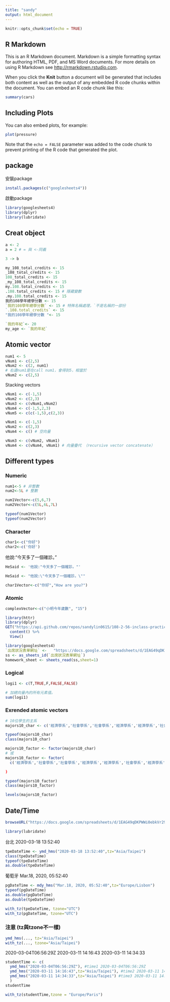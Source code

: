 ```yaml
---
title: "sandy"
output: html_document
---
```


```r
knitr::opts_chunk$set(echo = TRUE)
```

## R Markdown

This is an R Markdown document. Markdown is a simple formatting syntax for authoring HTML, PDF, and MS Word documents. For more details on using R Markdown see <http://rmarkdown.rstudio.com>.

When you click the **Knit** button a document will be generated that includes both content as well as the output of any embedded R code chunks within the document. You can embed an R code chunk like this:

```r
summary(cars)
```

## Including Plots

You can also embed plots, for example:

```r
plot(pressure)
```

Note that the `echo = FALSE` parameter was added to the code chunk to prevent printing of the R code that generated the plot.

## package

安裝package

```r
install.packages(c("googlesheets4"))
```


啟動package

```r
library(googlesheets4)
library(dplyr)
library(lubridate)
```

## Creat object

```r
a <- 2
a = 2 # = 與 <-同義
```


```r
3 -> b
```

```r
my_108_total_credits <- 15
_108_total_credits <- 15
108_total_credits <- 15
_my_108_total_credits <- 15
my.108.total_credits <- 15
.108.total_credits <- 15 # 隱藏變數
.my.108.total_credits <- 15
我的108學年總學分數 <- 15
`我的108學年總學分數` <- 15 # 特殊名稱處理，`不是名稱的一部份
`.108.total_credits` <- 15
"我的108學年總學分數 "<- 15
```

```r
`我的年紀`<- 20
my_age <- `我的年紀`
```

## Atomic vector

```r
num1 <- 5
vNum1 <- c(2,5)
vNum2 <- c(2, num1)
# 右邊num1是在call num1，會得到5，相當於
vNum2 <- c(2,5)
```

Stacking vectors

```r
vNum1 <- c(-1,5)
vNum2 <- c(2,3)
vNum3 <- c(vNum1,vNum2)
vNum4 <- c(-1,5,2,3)
vNum5 <- c(c(-1,5),c(2,3))
```

```r
vNum1 <- c(-1,5)
vNum2 <- c(2,3)
vNum4 <- c() # 空向量
```


```r
vNum3 <- c(vNum2, vNum1)
vNum4 <- c(vNum4, vNum1) # 向量疊代 （recursive vector concatenate）
```


## Different types

### Numeric

```r
num1<-5 # 非整數
num2<-5L # 整數

num1Vector<-c(5,6,7)
num2Vector<-c(5L,6L,7L)
```

```r
typeof(num1Vector)
typeof(num2Vector)
```

### Character

```r
char1<-c("你好")
char2<-c('你好')
```

他說:"今天多了一個確診。"

```r
HeSaid <- '他說:"今天多了一個確診。"'
```

```r
HeSaid <- "他說:\"今天多了一個確診。\""
```

```r
char1Vector<-c("你好","How are you?")
```

### Atomic

```r
complexVector<-c("小明今年歲數", "15")
```

```r
library(httr)
library(dplyr)
GET("https://api.github.com/repos/sandylin0615/108-2-56-inclass-practice/commits") %>%
  content() %>%
  View()
```

```r
library(googlesheets4)
`出席狀況表單網址` <-   "https://docs.google.com/spreadsheets/d/1EAG49qDKPWWi0ebkVr29TLrvVnoBPfkvxYY-J3xLAHY/edit#gid=458686645"
ss <- as_sheets_id(`出席狀況表單網址`)
homework_sheet <- sheets_read(ss,sheet=1)
```

### Logical

```r
logi1 <- c(T,TRUE,F,FALSE,FALSE)
```

```r
# 加總向量內的所有元素值。
sum(logi1)
```


### Exrended atomic vectors

```r
# 10位學生的主系
majors10_char <- c('經濟學系','社會學系','社會學系','經濟學系','經濟學系','社會學系','經濟學系','經濟學系','經濟學系','社會學系')

typeof(majors10_char)
class(majors10_char)
```


```r
majors10_factor <- factor(majors10_char)
# 或
majors10_factor <- factor(
  c('經濟學系','社會學系','社會學系','經濟學系','經濟學系','社會學系','經濟學系','經濟學系','經濟學系','社會學系')
```


```r
)

typeof(majors10_factor)
class(majors10_factor)
```

```r
levels(majors10_factor)
```


## Date/Time

```r
browseURL("https://docs.google.com/spreadsheets/d/1EAG49qDKPWWi0ebkVr29TLrvVnoBPfkvxYY-J3xLAHY/edit#gid=458686645")
```

```r
library(lubridate)
```

台北 2020-03-18 13:52:40

```r
tpeDateTime <- ymd_hms("2020-03-18 13:52:40",tz="Asia/Taipei")
class(tpeDateTime)
typeof(tpeDateTime)
as.double(tpeDateTime)
```

葡萄牙 Mar.18, 2020, 05:52:40

```r
pgDateTime <- mdy_hms("Mar.18, 2020, 05:52:40",tz="Europe/Lisbon")
typeof(pgDateTime)
as.double(pgDateTime)
as.double(tpeDateTime)
```

```r
with_tz(tpeDateTime, tzone="UTC")
with_tz(pgDateTime, tzone="UTC")
```

### 注意 (tz與tzone不一樣)

```r
ymd_hms(..., tz="Asia/Taipei")
with_tz(..., tzone="Asia/Taipei")
```


2020-03-04T06:56:29Z 2020-03-11 14:16:43 2020-03-11 14:34:33

```r
studentTime <- c(
  ymd_hms("2020-03-04T06:56:29Z"), #time1 2020-03-04T06:56:29Z
  ymd_hms("2020-03-11 14:16:43",tz="Asia/Taipei"), #time2 2020-03-11 14:16:43
  ymd_hms("2020-03-11 14:34:33",tz="Asia/Taipei") #time3 2020-03-11 14:34:33
  )
studentTime
```


```r
with_tz(studentTime,tzone = "Europe/Paris")
```



